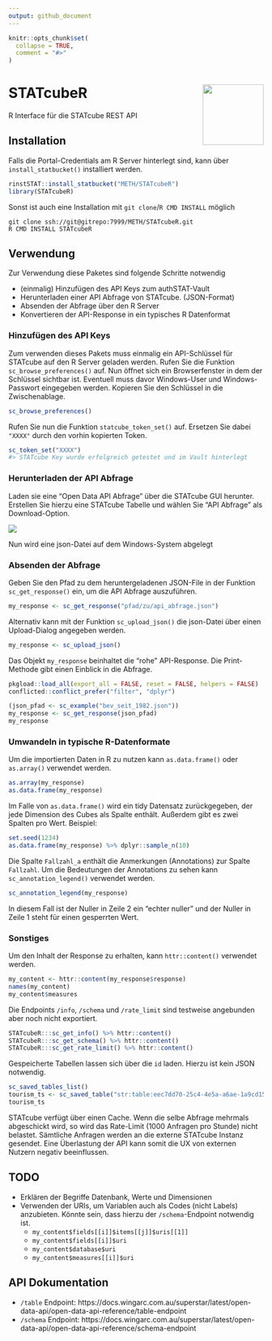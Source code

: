 ```yaml
---
output: github_document
---
```


```r
knitr::opts_chunk$set(
  collapse = TRUE,
  comment = "#>"
)
```

# STATcubeR <img src="man/figures/STATcube_logo.png" align="right" alt="" width="120" />

R Interface für die STATcube REST API

## Installation

Falls die Portal-Credentials am R Server hinterlegt sind, kann über 
`install_statbucket()` installiert werden.

``` r
rinstSTAT::install_statbucket("METH/STATcubeR")
library(STATcubeR)
```

Sonst ist auch eine Installation mit `git clone`/`R CMD INSTALL` möglich

```
git clone ssh://git@gitrepo:7999/METH/STATcubeR.git
R CMD INSTALL STATcubeR
```

## Verwendung

Zur Verwendung diese Paketes sind folgende Schritte notwendig

* (einmalig) Hinzufügen des API Keys zum authSTAT-Vault
* Herunterladen einer API Abfrage von STATcube. (JSON-Format)
* Absenden der Abfrage über den R Server
* Konvertieren der API-Response in ein typisches R Datenformat

### Hinzufügen des API Keys

Zum verwenden dieses Pakets muss einmalig ein API-Schlüssel für STATcube
auf den R Server geladen werden. Rufen Sie die Funktion
`sc_browse_preferences()` auf. Nun öffnet sich ein Browserfenster in
dem der Schlüssel sichtbar ist. Eventuell muss davor Windows-User und
Windows-Passwort eingegeben werden. Kopieren Sie den Schlüssel in die
Zwischenablage.

```r
sc_browse_preferences()
```

Rufen Sie nun die Funktion `statcube_token_set()` auf. Ersetzen Sie dabei
`"XXXX"` durch den vorhin kopierten Token.

```r
sc_token_set("XXXX")
#> STATcube Key wurde erfolgreich getestet und im Vault hinterlegt
```

### Herunterladen der API Abfrage

Laden sie eine "Open Data API Abfrage" über die STATcube GUI herunter. Erstellen
Sie hierzu eine STATcube Tabelle und wählen Sie "API Abfrage" als
Download-Option.

![](man/figures/download_json.png)

Nun wird eine json-Datei auf dem Windows-System abgelegt

### Absenden der Abfrage

Geben Sie den Pfad zu dem heruntergeladenen JSON-File in
der Funktion `sc_get_response()` ein, um die API Abfrage auszuführen.

``` r
my_response <- sc_get_response("pfad/zu/api_abfrage.json")
```

Alternativ kann mit der Funktion `sc_upload_json()` die json-Datei über einen
Upload-Dialog angegeben werden.

```r
my_response <- sc_upload_json()
```

Das Objekt `my_response` beinhaltet die "rohe" API-Response. Die Print-Methode
gibt einen Einblick in die Abfrage.

```r
pkgload::load_all(export_all = FALSE, reset = FALSE, helpers = FALSE)
conflicted::conflict_prefer("filter", "dplyr")
```

```r
(json_pfad <- sc_example("bev_seit_1982.json"))
my_response <- sc_get_response(json_pfad)
my_response
```

### Umwandeln in typische R-Datenformate

Um die importierten Daten in R zu nutzen kann `as.data.frame()` oder
`as.array()` verwendet werden.

```r
as.array(my_response)
as.data.frame(my_response)
```

Im Falle von `as.data.frame()` wird ein tidy Datensatz zurückgegeben, der jede
Dimension des Cubes als Spalte enthält. Außerdem gibt es zwei Spalten pro
Wert. Beispiel:

```r
set.seed(1234)
as.data.frame(my_response) %>% dplyr::sample_n(10)
```

Die Spalte `Fallzahl_a` enthält die Anmerkungen (Annotations) zur Spalte
`Fallzahl`. Um die Bedeutungen der Annotations zu sehen kann
`sc_annotation_legend()` verwendet werden.

```r
sc_annotation_legend(my_response)
```

In diesem Fall ist der Nuller in Zeile 2 ein "echter nuller" und der Nuller
in Zeile 1 steht für einen gesperrten Wert.

### Sonstiges

Um den Inhalt der Response zu erhalten, kann `httr::content()` verwendet werden.

```r
my_content <- httr::content(my_response$response)
names(my_content)
my_content$measures
```

Die Endpoints `/info`, `/schema` und `/rate_limit` sind testweise angebunden
aber noch nicht exportiert.

```r
STATcubeR:::sc_get_info() %>% httr::content()
STATcubeR:::sc_get_schema() %>% httr::content()
STATcubeR:::sc_get_rate_limit() %>% httr::content()
```

Gespeicherte Tabellen lassen sich über die `id` laden. Hierzu ist kein
JSON notwendig.

```r
sc_saved_tables_list()
tourism_ts <- sc_saved_table("str:table:eec7dd70-25c4-4e5a-a6ae-1a9cd15d3c4c")
tourism_ts
```

STATcube verfügt über einen Cache. Wenn die selbe Abfrage mehrmals abgeschickt
wird, so wird das Rate-Limit (1000 Anfragen pro Stunde) nicht belastet.
Sämtliche Anfragen werden an die externe STATcube Instanz gesendet. Eine
Überlastung der API kann somit die UX von externen Nutzern negativ beeinflussen.

## TODO

* Erklären der Begriffe Datenbank, Werte und Dimensionen
* Verwenden der URIs, um Variablen auch als Codes (nicht Labels) anzubieten.
  Könnte sein, dass hierzu der `/schema`-Endpoint notwendig ist.
    * `my_content$fields[[i]]$items[[j]]$uris[[1]]`
    * `my_content$fields[[i]]$uri`
    * `my_content$database$uri`
    * `my_content$measures[[i]]$uri`

## API Dokumentation

* `/table` Endpoint: https://docs.wingarc.com.au/superstar/latest/open-data-api/open-data-api-reference/table-endpoint
* `/schema` Endpoint: https://docs.wingarc.com.au/superstar/latest/open-data-api/open-data-api-reference/schema-endpoint
